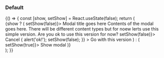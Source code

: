 
<Meta title="Design system/StyledModal" component={StyledModal} />

### Default

<Canvas>
  <Story name="Default">
    {() => {
      const [show, setShow] = React.useState(false);
      return (
        <div>
          {show ? (
            <StyledModal onClose={() => setShow(false)}>
              <ModalHeader>Modal title goes here</ModalHeader>
              <ModalBody>
                Contents of the modal goes here. There will be different content types but for noew lerts use this
                simple version. Are you ok to use this version for now?
              </ModalBody>
              <ModalFooter>
                <StyledButton mx={20} onClick={() => setShow(false)}>
                  Cancel
                </StyledButton>
                <StyledButton
                  buttonStyle="primary"
                  onClick={() => {
                    alert('ok!');
                    setShow(false);
                  }}
                >
                  Go with this version
                </StyledButton>
              </ModalFooter>
            </StyledModal>
          ) : (
            <StyledButton buttonSize="large" buttonStyle="primary" onClick={() => setShow(true)}>
              Show modal
            </StyledButton>
          )}
        </div>
      );
    }}
  </Story>
</Canvas>
